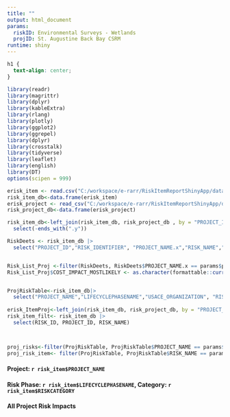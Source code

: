 ```yaml
---
title: ""
output: html_document
params:
  riskID: Environmental Surveys - Wetlands
  projID: St. Augustine Back Bay CSRM
runtime: shiny
---
```


```css
h1 {
  text-align: center;
}
```

```r
library(readr) 
library(magrittr) 
library(dplyr) 
library(kableExtra) 
library(rlang)
library(plotly)
library(ggplot2)
library(ggrepel)
library(dplyr)
library(crosstalk)
library(tidyverse)
library(leaflet)
library(english)
library(DT)
options(scipen = 999)

erisk_item <- read.csv("C:/workspace/e-rarr/RiskItemReportShinyApp/data/RISKLISTFULL.csv")
risk_item_db<-data.frame(erisk_item)
erisk_project <- read_csv("C:/workspace/e-rarr/RiskItemReportShinyApp/data/RiskProject_FullView.csv")
risk_project_db<-data.frame(erisk_project)

risk_item_db<-left_join(risk_item_db, risk_project_db , by = "PROJECT_ID")|>
  select(-ends_with(".y")) 

RiskDeets <- risk_item_db |>
  select("PROJECT_ID","RISK_IDENTIFIER", "PROJECT_NAME.x","RISK_NAME","RISKCATEGORY","RISK_STATEMENT" ,"LIFECYCLEPHASENAME.x","MILESTONE","LIKELIHOOD","DISCIPLINE", "PERFORMANCEIMPACT", "PERFORMANCE_RANK_DESC","COST_IMPACT_MOSTLIKELY", "COST_RANK_DESC", "SCHEDULE_IMPACT_MOSTLIKELY", "SCHEDULE_RANK_DESC", "PRIMARYMISSION", "USACE_ORGANIZATION.x")


Risk_List_Proj <-filter(RiskDeets, RiskDeets$PROJECT_NAME.x == params$projID)
Risk_List_Proj$COST_IMPACT_MOSTLIKELY <- as.character(formattable::currency(Risk_List_Proj$COST_IMPACT_MOSTLIKELY))


ProjRiskTable<-risk_item_db|>
  select("PROJECT_NAME","LIFECYCLEPHASENAME","USACE_ORGANIZATION", "RISK_IDENTIFIER", "DISCIPLINE", "COST_RANK_DESC", "SCHEDULE_RANK_DESC","PERFORMANCEIMPACT_DESC")
         
erisk_ItemProj<-left_join(risk_item_db, risk_project_db, by = "PROJECT_ID")                                                                                                                          
risk_item_filt<- risk_item_db |>
  select(RISK_ID, PROJECT_ID, RISK_NAME)



proj_risks<-filter(ProjRiskTable, ProjRiskTable$PROJECT_NAME == params$projID)
proj_risk_item<- filter(ProjRiskTable, ProjRiskTable$RISK_NAME == params$riskID, ProjRiskTable$PROJECT_NAME == params$projID)

```




#### Project: `r risk_item$PROJECT_NAME`

#### Risk Phase: `r risk_item$LIFECYCLEPHASENAME`, Category: `r risk_item$RISKCATEGORY`

#### All Project Risk Impacts

```r


```